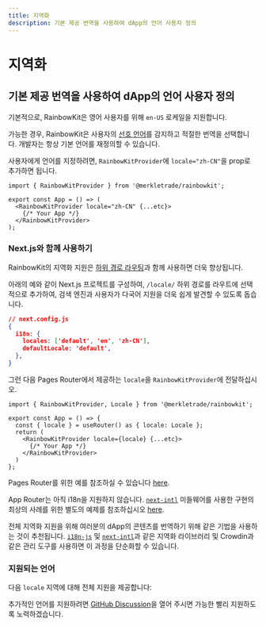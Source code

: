 ```yaml
---
title: 지역화
description: 기본 제공 번역을 사용하여 dApp의 언어 사용자 정의
---
```


# 지역화

## 기본 제공 번역을 사용하여 dApp의 언어 사용자 정의

기본적으로, RainbowKit은 영어 사용자를 위해 `en-US` 로케일을 지원합니다.

가능한 경우, RainbowKit은 사용자의 [선호 언어](https://developer.mozilla.org/en-US/docs/Web/API/Navigator/language)를 감지하고 적절한 번역을 선택합니다. 개발자는 항상 기본 언어를 재정의할 수 있습니다.

사용자에게 언어를 지정하려면, `RainbowKitProvider`에 `locale="zh-CN"`을 prop로 추가하면 됩니다.

```tsx
import { RainbowKitProvider } from '@merkletrade/rainbowkit';

export const App = () => (
  <RainbowKitProvider locale="zh-CN" {...etc}>
    {/* Your App */}
  </RainbowKitProvider>
);
```

### Next.js와 함께 사용하기

RainbowKit의 지역화 지원은 [하위 경로 라우팅](https://nextjs.org/docs/pages/building-your-application/routing/internationalization#sub-path-routing)과 함께 사용하면 더욱 향상됩니다.

아래의 예와 같이 Next.js 프로젝트를 구성하여, `/locale/` 하위 경로를 라우트에 선택적으로 추가하여, 검색 엔진과 사용자가 다국어 지원을 더욱 쉽게 발견할 수 있도록 돕습니다.

```json
// next.config.js
{
  i18n: {
    locales: ['default', 'en', 'zh-CN'],
    defaultLocale: 'default',
  },
}
```

그런 다음 Pages Router에서 제공하는 `locale`을 `RainbowKitProvider`에 전달하십시오.

```tsx
import { RainbowKitProvider, Locale } from '@merkletrade/rainbowkit';

export const App = () => {
  const { locale } = useRouter() as { locale: Locale };
  return (
    <RainbowKitProvider locale={locale} {...etc}>
      {/* Your App */}
    </RainbowKitProvider>
  )
};
```

Pages Router를 위한 예를 참조하실 수 있습니다 [here](https://github.com/merkletrade/rainbowkit/tree/main/examples/with-next).

App Router는 아직 i18n을 지원하지 않습니다. [`next-intl`](https://github.com/amannn/next-intl) 미들웨어를 사용한 구현의 최상의 사례를 위한 별도의 예제를 참조하십시오 [here](https://github.com/merkletrade/rainbowkit/tree/main/examples/with-next-app-i18n).

전체 지역화 지원을 위해 여러분의 dApp의 콘텐츠를 번역하기 위해 같은 기법을 사용하는 것이 추천됩니다. [`i18n-js`](https://github.com/fnando/i18n) 및 [`next-intl`](https://github.com/amannn/next-intl)과 같은 지역화 라이브러리 및 Crowdin과 같은 관리 도구를 사용하면 이 과정을 단순화할 수 있습니다.

### 지원되는 언어

다음 `locale` 지역에 대해 전체 지원을 제공합니다:

<Table
  header={[
    'Language', 'Region', 'Locale', 'Shortform'
  ]}
  dataTypes={[
    'string', 'string', 'code', 'code'
  ]}
  data={[
    ['English', 'United States 🇺🇸', 'en-US', 'en'],
    ['中文', 'Mainland China 🇨🇳', 'zh-CN', 'zh'],
    ['हिंदी', 'India 🇮🇳', 'hi-IN', 'hi'],
    ['Español', 'Latin America 🌎', 'es-419', 'es'],
    ['Français', 'France 🇫🇷', 'fr-FR', 'fr'],
    ['العربية', 'Middle East 🌍', 'ar-AR', 'ar'],
    ['Português', 'Brazil 🇧🇷', 'pt-BR', 'pt'],
    ['Русский', 'Russia 🇷🇺', 'ru-RU', 'ru'],
    ['Bahasa Indonesia', 'Indonesia 🇮🇩', 'id-ID', 'id'],
    ['日本語', 'Japan 🇯🇵', 'ja-JP', 'ja'],
    ['Türkçe', 'Turkey 🇹🇷', 'tr-TR', 'tr'],
    ['한국어', 'South Korea 🇰🇷', 'ko-KR', 'ko'],
    ['ภาษาไทย', 'Thailand 🇹🇭', 'th-TH', 'th'],
    ['українська', 'Ukraine 🇺🇦', 'uk-UA', 'ua'],
  ]}
/>

추가적인 언어를 지원하려면 [GitHub Discussion](https://github.com/merkletrade/rainbowkit/discussions/new?category=ideas)을 열어 주시면 가능한 빨리 지원하도록 노력하겠습니다.
